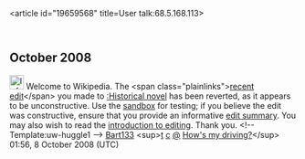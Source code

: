<article id="19659568" title=User talk:68.5.168.113>
	<talkpage id="19659568" title="User talk:68.5.168.113">

== October 2008 ==

[[Image:Information.png|25px]] Welcome to Wikipedia. The &lt;span class=&quot;plainlinks&quot;&gt;[http://en.wikipedia.org/wiki/Historical+novel?diff=243797217 recent edit]&lt;/span&gt; you made to [[:Historical novel]] has been reverted, as it appears to be unconstructive. Use the [[Wikipedia:Sandbox|sandbox]] for testing; if you believe the edit was constructive, ensure that you provide an informative [[Help:Edit summary|edit summary]]. You may also wish to read the [[Wikipedia:Introduction|introduction to editing]]. Thank you. &lt;!-- Template:uw-huggle1 --&gt; [[User:Bart133|Bart133]] &lt;sup&gt;[[User talk:Bart133|t]] [[Special:Contributions/Bart133|c]] [[Special:Emailuser/Bart133|@]] [[Wikipedia:Editor review/Bart133 3|How's my driving?]]&lt;/sup&gt; 01:56, 8 October 2008 (UTC)
	</talkpage>
</article>